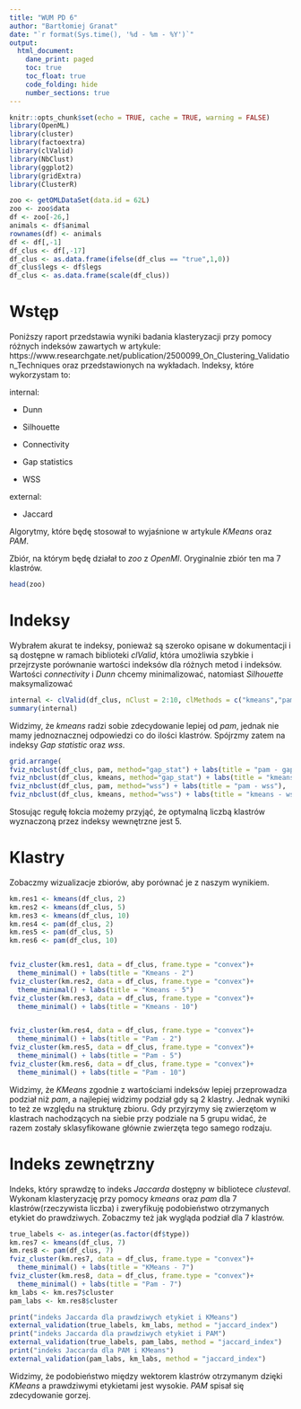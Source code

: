 ---
title: "WUM PD 6"
author: "Bartłomiej Granat"
date: "`r format(Sys.time(), '%d - %m - %Y')`"
output:
  html_document:
    dane_print: paged
    toc: true
    toc_float: true
    code_folding: hide
    number_sections: true
---
  
```{r setup, include=FALSE}
knitr::opts_chunk$set(echo = TRUE, cache = TRUE, warning = FALSE)
library(OpenML)
library(cluster)
library(factoextra)
library(clValid)
library(NbClust)
library(ggplot2)
library(gridExtra)
library(ClusterR)

zoo <- getOMLDataSet(data.id = 62L)
zoo <- zoo$data
df <- zoo[-26,]
animals <- df$animal
rownames(df) <- animals
df <- df[,-1]
df_clus <- df[,-17]
df_clus <- as.data.frame(ifelse(df_clus == "true",1,0))
df_clus$legs <- df$legs
df_clus <- as.data.frame(scale(df_clus))
```

# Wstęp

Poniższy raport przedstawia wyniki badania klasteryzacji przy pomocy różnych indeksów zawartych w artykule: https://www.researchgate.net/publication/2500099_On_Clustering_Validation_Techniques oraz przedstawionych na wykładach.
Indeksy, które wykorzystam to:

internal:

- Dunn

- Silhouette

- Connectivity

- Gap statistics

- WSS

external:

- Jaccard

Algorytmy, które będę stosował to wyjaśnione w artykule $KMeans$ oraz $PAM$.

Zbiór, na którym będę działał to $zoo$ z $OpenMl$. Oryginalnie zbiór ten ma 7 klastrów. 

```{r}
head(zoo)
```

# Indeksy

Wybrałem akurat te indeksy, ponieważ są szeroko opisane w dokumentacji i są dostępne w ramach biblioteki $clValid$, która umożliwia szybkie i przejrzyste porównanie wartości indeksów dla różnych metod i indeksów. Wartości $connectivity$ i $Dunn$ chcemy minimalizować, natomiast $Silhouette$ maksymalizować


```{r}
internal <- clValid(df_clus, nClust = 2:10, clMethods = c("kmeans","pam"), validation = "internal")
summary(internal)
```

Widzimy, że $kmeans$ radzi sobie zdecydowanie lepiej od $pam$, jednak nie mamy jednoznacznej odpowiedzi co do ilości klastrów.
Spójrzmy zatem na indeksy $Gap$ $statistic$ oraz $wss$. 

```{r}
grid.arrange(
fviz_nbclust(df_clus, pam, method="gap_stat") + labs(title = "pam - gap_stat"),
fviz_nbclust(df_clus, kmeans, method="gap_stat") + labs(title = "kmeans - gap_stat"),
fviz_nbclust(df_clus, pam, method="wss") + labs(title = "pam - wss"),
fviz_nbclust(df_clus, kmeans, method="wss") + labs(title = "kmeans - wss"), nrow =2)

```

Stosując regułę łokcia możemy przyjąć, że optymalną liczbą klastrów wyznaczoną przez indeksy wewnętrzne jest 5. 

# Klastry

Zobaczmy wizualizacje zbiorów, aby porównać je z naszym wynikiem.

```{r}
km.res1 <- kmeans(df_clus, 2)
km.res2 <- kmeans(df_clus, 5)
km.res3 <- kmeans(df_clus, 10)
km.res4 <- pam(df_clus, 2)
km.res5 <- pam(df_clus, 5)
km.res6 <- pam(df_clus, 10)


fviz_cluster(km.res1, data = df_clus, frame.type = "convex")+
  theme_minimal() + labs(title = "Kmeans - 2")
fviz_cluster(km.res2, data = df_clus, frame.type = "convex")+
  theme_minimal() + labs(title = "Kmeans - 5")
fviz_cluster(km.res3, data = df_clus, frame.type = "convex")+
  theme_minimal() + labs(title = "Kmeans - 10")


fviz_cluster(km.res4, data = df_clus, frame.type = "convex")+
  theme_minimal() + labs(title = "Pam - 2")
fviz_cluster(km.res5, data = df_clus, frame.type = "convex")+
  theme_minimal() + labs(title = "Pam - 5")
fviz_cluster(km.res6, data = df_clus, frame.type = "convex")+
  theme_minimal() + labs(title = "Pam - 10")
```

Widzimy, że $KMeans$ zgodnie z wartościami indeksów lepiej przeprowadza podział niż $pam$, a najlepiej widzimy podział gdy są 2 klastry. Jednak wyniki to też ze względu na strukturę zbioru. Gdy  przyjrzymy się zwierzętom w klastrach nachodzących na siebie przy podziale na 5 grupu widać, że razem zostały sklasyfikowane głównie zwierzęta tego samego rodzaju.

# Indeks zewnętrzny

Indeks, który sprawdzę to  indeks $Jaccarda$ dostępny w bibliotece $clusteval$. Wykonam klasteryzację przy pomocy $kmeans$ oraz $pam$ dla 7 klastrów(rzeczywista liczba) i zweryfikuję podobieństwo otrzymanych etykiet do prawdziwych. Zobaczmy też jak wygląda podział dla 7 klastrów.

```{r}
true_labels <- as.integer(as.factor(df$type))
km.res7 <- kmeans(df_clus, 7)
km.res8 <- pam(df_clus, 7)
fviz_cluster(km.res7, data = df_clus, frame.type = "convex")+
  theme_minimal() + labs(title = "KMeans - 7")
fviz_cluster(km.res8, data = df_clus, frame.type = "convex")+
  theme_minimal() + labs(title = "Pam - 7")
km_labs <- km.res7$cluster
pam_labs <- km.res8$cluster

print("indeks Jaccarda dla prawdziwych etykiet i KMeans")
external_validation(true_labels, km_labs, method = "jaccard_index")
print("indeks Jaccarda dla prawdziwych etykiet i PAM")
external_validation(true_labels, pam_labs, method = "jaccard_index")
print("indeks Jaccarda dla PAM i KMeans")
external_validation(pam_labs, km_labs, method = "jaccard_index")
```

Widzimy, że podobieństwo między wektorem klastrów otrzymanym dzięki $KMeans$ a prawdziwymi etykietami jest wysokie. $PAM$ spisał się zdecydowanie gorzej.